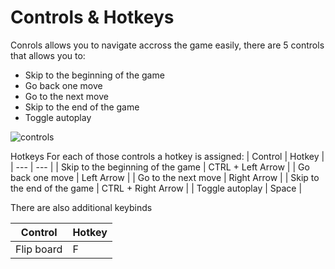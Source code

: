 # Controls & Hotkeys

Conrols allows you to navigate accross the game easily, there are 5 controls that allows you to:
- Skip to the beginning of the game
- Go back one move
- Go to the next move
- Skip to the end of the game
- Toggle autoplay

![controls](./controls.png)

Hotkeys
For each of those controls a hotkey is assigned:
| Control | Hotkey |
| --- | --- |
| Skip to the beginning of the game | CTRL + Left Arrow |
| Go back one move | Left Arrow |
| Go to the next move | Right Arrow |
| Skip to the end of the game | CTRL + Right Arrow |
| Toggle autoplay | Space |

There are also additional keybinds

| Control | Hotkey |
| --- | --- |
| Flip board | F |